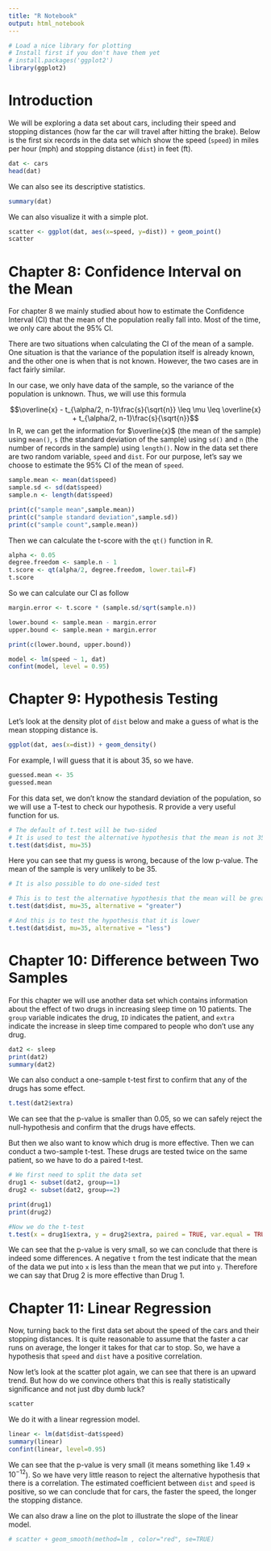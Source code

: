 ```yaml
---
title: "R Notebook"
output: html_notebook
---
```

```r
# Load a nice library for plotting
# Install first if you don't have them yet
# install.packages('ggplot2')
library(ggplot2)
```


# Introduction
We will be exploring a data set about cars, including their speed and stopping distances (how far the car will travel after hitting the brake). Below is the first six records in the data set which show the speed (`speed`) in miles per hour (mph) and stopping distance (`dist`) in feet (ft).

```r
dat <- cars
head(dat)
```

We can also see its descriptive statistics.

```r
summary(dat)
```


We can also visualize it with a simple plot.

```r
scatter <- ggplot(dat, aes(x=speed, y=dist)) + geom_point()
scatter
```

# Chapter 8: Confidence Interval on the Mean

For chapter 8 we mainly studied about how to estimate the Confidence Interval (CI) that the mean of the population really fall into. Most of the time, we only care about the 95% CI.

There are two situations when calculating the CI of the mean of a sample. One situation is that the variance of the population itself is already known, and the other one is when that is not known. However, the two cases are in fact fairly similar. 

In our case, we only have data of the sample, so the variance of the population is unknown. Thus, we will use this formula

$$\overline{x} - t_{\alpha/2, n-1}\frac{s}{\sqrt{n}} \leq \mu \leq \overline{x} + t_{\alpha/2, n-1}\frac{s}{\sqrt{n}}$$ 
In R, we can get the information for $\overline{x}$ (the mean of the sample) using `mean()`, `s` (the standard deviation of the sample) using `sd()` and `n` (the number of records in the sample) using `length()`. Now in the data set there are two random variable, `speed` and `dist`. For our purpose, let's say we choose to estimate the 95% CI of the mean of `speed`.

```r
sample.mean <- mean(dat$speed)
sample.sd <- sd(dat$speed)
sample.n <- length(dat$speed)
```

```r
print(c("sample mean",sample.mean))
print(c("sample standard deviation",sample.sd))
print(c("sample count",sample.mean))
```

Then we can calculate the t-score with the `qt()` function in R.

```r
alpha <- 0.05
degree.freedom <- sample.n - 1
t.score <- qt(alpha/2, degree.freedom, lower.tail=F)
t.score
```

So we can calculate our CI as follow

```r
margin.error <- t.score * (sample.sd/sqrt(sample.n))

lower.bound <- sample.mean - margin.error
upper.bound <- sample.mean + margin.error

print(c(lower.bound, upper.bound))
```

```r
model <- lm(speed ~ 1, dat)
confint(model, level = 0.95)
```

# Chapter 9: Hypothesis Testing

Let's look at the density plot of `dist` below and make a guess of what is the mean stopping distance is.

```r
ggplot(dat, aes(x=dist)) + geom_density()
```
For example, I will guess that it is about 35, so we have.

```r
guessed.mean <- 35
guessed.mean
```

For this data set, we don't know the standard deviation of the population, so we will use a T-test to check our hypothesis. R provide a very useful function for us.

```r
# The default of t.test will be two-sided
# It is used to test the alternative hypothesis that the mean is not 35
t.test(dat$dist, mu=35)
```

Here you can see that my guess is wrong, because of the low p-value. The mean of the sample is  very unlikely to be 35.

```r
# It is also possible to do one-sided test

# This is to test the alternative hypothesis that the mean will be greater than 35
t.test(dat$dist, mu=35, alternative = "greater")

# And this is to test the hypothesis that it is lower
t.test(dat$dist, mu=35, alternative = "less")
```


# Chapter 10: Difference between Two Samples

For this chapter we will use another data set which contains information about the effect of two drugs in increasing sleep time on 10 patients. The `group` variable indicates the drug, `ID` indicates the patient, and `extra` indicate the increase in sleep time compared to people who don't use any drug.

```r
dat2 <- sleep
print(dat2)
summary(dat2)
```

We can also conduct a one-sample t-test first to confirm that any of the drugs has some effect.

```r
t.test(dat2$extra)
```

We can see that the p-value is smaller than 0.05, so we can safely reject the null-hypothesis and confirm that the drugs have effects.

But then we also want to know which drug is more effective. Then we can conduct a two-sample t-test. These drugs are tested twice on the same patient, so we have to do a paired t-test.

```r
# We first need to split the data set
drug1 <- subset(dat2, group==1)
drug2 <- subset(dat2, group==2)
```

```r
print(drug1)
print(drug2)
```

```r
#Now we do the t-test
t.test(x = drug1$extra, y = drug2$extra, paired = TRUE, var.equal = TRUE)
```

We can see that the p-value is very small, so we can conclude that there is indeed some differences. A negative `t` from the test indicate that the mean of the data we put into `x` is less than the mean that we put into `y`. Therefore we can say that Drug 2 is more effective than Drug 1.

# Chapter 11: Linear Regression

Now, turning back to the first data set about the speed of the cars and their stopping distances. It is quite reasonable to assume that the faster a car runs on average, the longer it takes for that car to stop. So, we have a hypothesis that `speed` and `dist` have a positive correlation.

Now let's look at the scatter plot again, we can see that there is an upward trend. But how do we convince others that this is really statistically significance and not just dby dumb luck?

```r
scatter
```

We do it with a linear regression model.


```r
linear <- lm(dat$dist~dat$speed)
summary(linear)
confint(linear, level=0.95)
```

We can see that the p-value is very small (it means something like $1.49\times10^{-12}$). So we have very little reason to reject the alternative hypothesis that there is a correlation. The estimated coefficient between `dist`  and `speed` is positive, so we can conclude that for cars, the faster the speed, the longer the stopping distance.

We can also draw a line on the plot to illustrate the slope of the linear model.

```r
# scatter + geom_smooth(method=lm , color="red", se=TRUE)
```

